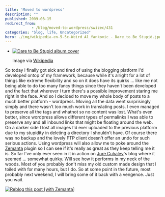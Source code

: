 ```yaml
---
title: 'Moved to wordpress'
description: ""
published: 2009-03-15
redirect_from: 
            - /blog/moved-to-wordpress/swizec/431
categories: "blog, life, Uncategorized"
hero: ./img/wikipedia-en-5-5c-Weird_Al_Yankovic_-_Dare_to_Be_Stupid.jpg
---
```


-   [![Dare to Be Stupid album cover](./img/wikipedia-en-5-5c-Weird_Al_Yankovic_-_Dare_to_Be_Stupid.jpg "Dare to Be Stupid album cover")](http://en.wikipedia.org/wiki/Image:Weird_Al_Yankovic_-_Dare_to_Be_Stupid.jpg)

    Image via [Wikipedia](http://en.wikipedia.org/wiki/Image:Weird_Al_Yankovic_-_Dare_to_Be_Stupid.jpg)

So today I finally got sick and tired of using the blogging platform I'd developed ontop of my framework, because while it's alright for a lot of things like extreme flexibility and so on it does have its quirks ... like me not being able to do too many fancy things since they haven't been developed and the fact that wherever I turn there's a possible improvement staring me right in the face. And so I decided to move my whole body of posts to a much better platform - wordpress. Moving all the data went surprisingly simply and there wasn't too much work in translating posts. I even managed to preserve all the tags and whatnot so no content was lost. What's even better, since wordpress allows different types of permalinks I was able to preserve any and all inbound links that might be floating around the web. On a darker side I lost all images I'd ever uploaded to the previous platform due to my stupidity in deleting a directory I shouldn't have. Of course there was no backup and the lovely FTP client doesn't offer an undo for such serious actions. Using wordpress will also allow me to poke around the [Zemanta](http://www.zemanta.com "Zemanta") plugin so I can see if it's really as great as they keep telling me it is. So far I've only ever seen in it in action on [Jure Cuhalev](http://www.jurecuhalev.com/blog "Jure Cuhalev")'s blog where it seemed ... somewhat quirky. Will see how it performs in my neck of the woods. Most of you probably don't miss my old custom made design that I toiled with for many hours, but I do. So at some point in the future, most probably next weekend, I will bring some of it back with a vengence. Just you wait.

[![Reblog this post \[with Zemanta\]](http://img.zemanta.com/reblog_e.png?x-id=3a41f717-f8b8-401f-ad3d-439c38d97552)](http://reblog.zemanta.com/zemified/3a41f717-f8b8-401f-ad3d-439c38d97552/ "Zemified by Zemanta")
